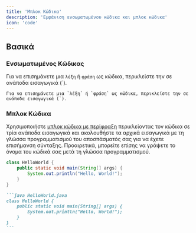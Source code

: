 ```yaml
---
title: 'Μπλοκ Κώδικα'
description: 'Εμφάνιση ενσωματωμένου κώδικα και μπλοκ κώδικα'
icon: 'code'
---
```


## Βασικά

### Ενσωματωμένος Κώδικας

Για να επισημάνετε μια `λέξη` ή `φράση` ως κώδικα, περικλείστε την σε ανάποδα εισαγωγικά (`).

```
Για να επισημάνετε μια `λέξη` ή `φράση` ως κώδικα, περικλείστε την σε ανάποδα εισαγωγικά (`).
```

### Μπλοκ Κώδικα

Χρησιμοποιήστε [μπλοκ κώδικα με περίφραξη](https://www.markdownguide.org/extended-syntax/#fenced-code-blocks) περικλείοντας τον κώδικα σε τρία ανάποδα εισαγωγικά και ακολουθήστε τα αρχικά εισαγωγικά με τη γλώσσα προγραμματισμού του αποσπάσματός σας για να έχετε επισήμανση σύνταξης. Προαιρετικά, μπορείτε επίσης να γράψετε το όνομα του κώδικά σας μετά τη γλώσσα προγραμματισμού.

```java HelloWorld.java
class HelloWorld {
    public static void main(String[] args) {
        System.out.println("Hello, World!");
    }
}
```

````md
```java HelloWorld.java
class HelloWorld {
    public static void main(String[] args) {
        System.out.println("Hello, World!");
    }
}
```
````
